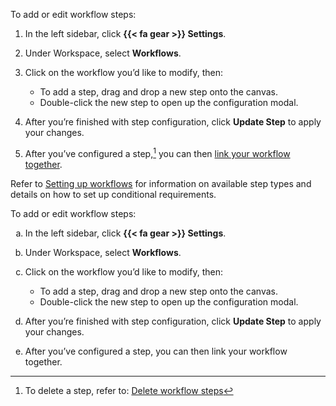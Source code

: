 :::: {.content-visible unless-format="revealjs"}
To add or edit workflow steps:

1. In the left sidebar, click **{{< fa gear >}} Settings**.

1. Under Workspace, select **Workflows**.

1. Click on the workflow you'd like to modify, then:

    - To add a step, drag and drop a new step onto the canvas.
    - Double-click the new step to open up the configuration modal.

1. After you're finished with step configuration, click **Update Step** to apply your changes.

1. After you've configured a step,^[To delete a step, refer to: [Delete workflow steps](/guide/workflows/configure-model-workflows.qmd#delete-workflow-steps)] you can then [link your workflow together](/guide/workflows/configure-model-workflows.qmd#link-workflow-together).

::: {.callout}
Refer to [Setting up workflows](/guide/workflows/setting-up-workflows.qmd#workflow-elements) for information on available step types and details on how to set up conditional requirements.

:::

::::

:::: {.content-hidden unless-format="revealjs"}
To add or edit workflow steps:

a. In the left sidebar, click **{{< fa gear >}} Settings**.

a. Under Workspace, select **Workflows**.

a. Click on the workflow you'd like to modify, then:

    - To add a step, drag and drop a new step onto the canvas.
    - Double-click the new step to open up the configuration modal.

a. After you're finished with step configuration, click **Update Step** to apply your changes.

a. After you've configured a step, you can then link your workflow together.

::::

